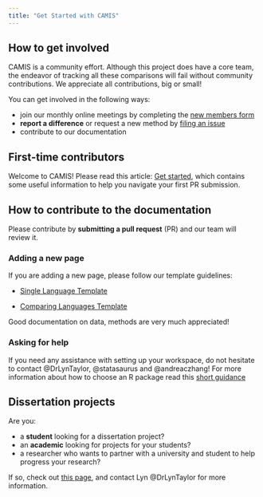 ```yaml
---
title: "Get Started with CAMIS"
---
```


## How to get involved

CAMIS is a community effort. Although this project does have a core team, the endeavor of tracking all these comparisons will fail without community contributions. We appreciate all contributions, big or small!

You can get involved in the following ways:

-   join our monthly online meetings by completing the [new members form](https://forms.office.com/Pages/ResponsePage.aspx?id=xeEJLj1cykuXxFc6VpX1UKYKFE6i0SdEjGxMC4fPoj9UQUJTQUpZVFlHOUxYUUVFWllUTlJUS0RUOS4u)
-   **report a difference** or request a new method by [filing an issue](https://github.com/PSIAIMS/CAMIS/issues/)
-   contribute to our documentation

## First-time contributors

Welcome to CAMIS! Please read this article: [Get started](get_started.qmd), which contains some useful information to help you navigate your first PR submission.

## How to contribute to the documentation

Please contribute by **submitting a pull request** (PR) and our team will review it.

### Adding a new page

If you are adding a new page, please follow our template guidelines:

-   [Single Language Template](../templates/single_language_template.qmd)

-   [Comparing Languages Template](../templates/multi_language_template.qmd)

Good documentation on data, methods are very much appreciated!

### Asking for help

If you need any assistance with setting up your workspace, do not hesitate to contact @DrLynTaylor, @statasaurus and @andreaczhang! For more information about how to choose an R package read this [short guidance](package_review.qmd)

## Dissertation projects

Are you:

-   a **student** looking for a dissertation project?
-   an **academic** looking for projects for your students?
-   a researcher who wants to partner with a university and student to help progress your research?

If so, check out [this page](https://psiaims.github.io/CAMIS/publication/dissertation.html), and contact Lyn @DrLynTaylor for more information.